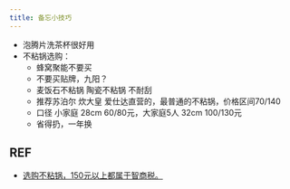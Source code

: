 ```yaml
---
title: 备忘小技巧
---
```

- 泡腾片洗茶杯很好用
- 不粘锅选购：
  - 蜂窝聚能不要买
  - 不要买贴牌，九阳？
  - 麦饭石不粘锅 陶瓷不粘锅 不耐刮
  - 推荐苏泊尔 炊大皇 爱仕达直营的，最普通的不粘锅，价格区间70/140
  - 口径 小家庭 28cm 60/80元，大家庭5人 32cm 100/130元
  - 省得扔，一年换

## REF
- [选购不粘锅，150元以上都属于智商税。](https://www.bilibili.com/video/BV1xB4y1t7TA)